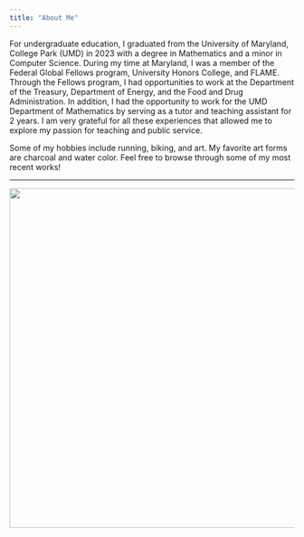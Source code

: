```yaml
---
title: "About Me"
---
```

For undergraduate education, I graduated from the University of Maryland, College Park (UMD) in 2023 with a degree in Mathematics and a minor in Computer Science. During my time at Maryland, I was a member of the Federal Global Fellows program, University Honors College, and FLAME. Through the Fellows program, I had opportunities to work at the Department of the Treasury, Department of Energy, and the Food and Drug Administration. In addition, I had the opportunity to work for the UMD Department of Mathematics by serving as a tutor and teaching assistant for 2 years. I am very grateful for all these experiences that allowed me to explore my passion for teaching and public service.

Some of my hobbies include running, biking, and art. My favorite art forms are charcoal and water color. Feel free to browse through some of my most recent works!
<hr>

<!---![](/Users/Xing-Jie Liang/Desktop/Photos/graduation_photo_1.jpg){text-align="center" width="600"}--->
<div style="text-align: center;">
  <img src="/Users/Xing-Jie Liang/Desktop/Photos/graduation_photo_1.jpg" width="600">
</div>